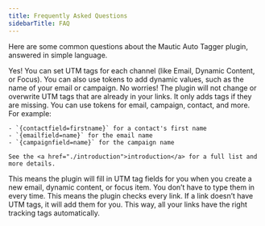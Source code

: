 ```yaml
---
title: Frequently Asked Questions
sidebarTitle: FAQ
---
```


Here are some common questions about the Mautic Auto Tagger plugin, answered in simple language.

<AccordionGroup>

  <Accordion title="Can I personalize my UTM tags?">
    Yes!  
    You can set UTM tags for each channel (like Email, Dynamic Content, or Focus). You can also use tokens to add dynamic values, such as the name of your email or campaign.
  </Accordion>

  <Accordion title="What if my links already have UTM tags?">
    No worries!  
    The plugin will not change or overwrite UTM tags that are already in your links. It only adds tags if they are missing.
  </Accordion>

  <Accordion title="Which tokens can I use?">
    You can use tokens for email, campaign, contact, and more.  
    For example:

    - `{contactfield=firstname}` for a contact's first name
    - `{emailfield=name}` for the email name
    - `{campaignfield=name}` for the campaign name

    See the <a href="./introduction">introduction</a> for a full list and more details.
  </Accordion>

  <Accordion title="What does “Automatically add UTM tags during creating new form” mean?">
    This means the plugin will fill in UTM tag fields for you when you create a new email, dynamic content, or focus item. You don’t have to type them in every time.
  </Accordion>

  <Accordion title="What does “Automatically append UTM parameters to URLs if not exist” mean?">
    This means the plugin checks every link. If a link doesn’t have UTM tags, it will add them for you. This way, all your links have the right tracking tags automatically.
  </Accordion>

</AccordionGroup>
